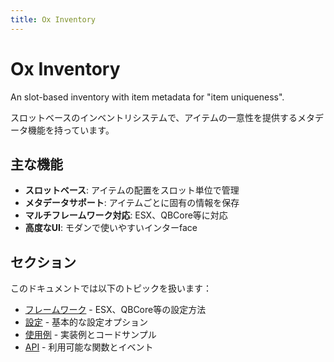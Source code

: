 ```yaml
---
title: Ox Inventory
---
```


# Ox Inventory

An slot-based inventory with item metadata for "item uniqueness".

スロットベースのインベントリシステムで、アイテムの一意性を提供するメタデータ機能を持っています。

## 主な機能

- **スロットベース**: アイテムの配置をスロット単位で管理
- **メタデータサポート**: アイテムごとに固有の情報を保存
- **マルチフレームワーク対応**: ESX、QBCore等に対応
- **高度なUI**: モダンで使いやすいインターface

## セクション

このドキュメントでは以下のトピックを扱います：

- [フレームワーク](./Frameworks) - ESX、QBCore等の設定方法
- [設定](./Configuration) - 基本的な設定オプション
- [使用例](./Examples) - 実装例とコードサンプル
- [API](./API) - 利用可能な関数とイベント

